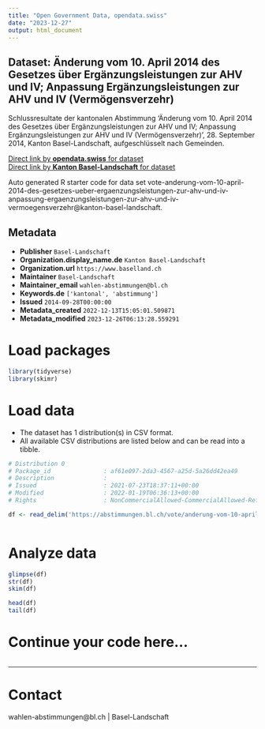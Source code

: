 ```yaml
---
title: "Open Government Data, opendata.swiss"
date: "2023-12-27"
output: html_document
---
```


## Dataset: Änderung vom 10. April 2014 des Gesetzes über Ergänzungsleistungen zur AHV und IV; Anpassung Ergänzungsleistungen zur AHV und IV (Vermögensverzehr)

Schlussresultate der kantonalen Abstimmung 'Änderung vom 10. April 2014 des Gesetzes über Ergänzungsleistungen zur AHV und IV; Anpassung Ergänzungsleistungen zur AHV und IV (Vermögensverzehr)', 28. September 2014, Kanton Basel-Landschaft, aufgeschlüsselt nach Gemeinden.

[Direct link by **opendata.swiss** for dataset](https://opendata.swiss/de/dataset/anderung-vom-10-april-2014-des-gesetzes-uber-erganzungsleistungen-zur-ahv-und-iv-anpassung-erga)<br>
[Direct link by **Kanton Basel-Landschaft** for dataset](https://abstimmungen.bl.ch/vote/anderung-vom-10-april-2014-des-gesetzes-ueber-ergaenzungsleistungen-zur-ahv-und-iv-anpassung-ergaenzungsleistungen-zur-ahv-und-iv-vermoegensverzehr/data)

Auto generated R starter code for data set vote-anderung-vom-10-april-2014-des-gesetzes-ueber-ergaenzungsleistungen-zur-ahv-und-iv-anpassung-ergaenzungsleistungen-zur-ahv-und-iv-vermoegensverzehr@kanton-basel-landschaft.

## Metadata

- **Publisher** `Basel-Landschaft`
- **Organization.display_name.de** `Kanton Basel-Landschaft`
- **Organization.url** `https://www.baselland.ch`
- **Maintainer** `Basel-Landschaft`
- **Maintainer_email** `wahlen-abstimmungen@bl.ch`
- **Keywords.de** `['kantonal', 'abstimmung']`
- **Issued** `2014-09-28T00:00:00`
- **Metadata_created** `2022-12-13T15:05:01.509871`
- **Metadata_modified** `2023-12-26T06:13:28.559291`


# Load packages

```r

library(tidyverse)
library(skimr)

```

# Load data

-   The dataset has 1 distribution(s) in CSV format.
-   All available CSV distributions are listed below and can be read into a tibble.

```r

# Distribution 0
# Package_id               : af61e097-2da3-4567-a25d-5a26dd42ea49
# Description              : 
# Issued                   : 2021-07-23T18:37:11+00:00
# Modified                 : 2022-01-19T06:36:13+00:00
# Rights                   : NonCommercialAllowed-CommercialAllowed-ReferenceRequired

df <- read_delim('https://abstimmungen.bl.ch/vote/anderung-vom-10-april-2014-des-gesetzes-ueber-ergaenzungsleistungen-zur-ahv-und-iv-anpassung-ergaenzungsleistungen-zur-ahv-und-iv-vermoegensverzehr/data-csv')



```

# Analyze data

```r

glimpse(df)
str(df)
skim(df)

head(df)
tail(df)

```

# Continue your code here...

```r

```

------------------------------------------------------------------------

# Contact

wahlen-abstimmungen@bl.ch | Basel-Landschaft
